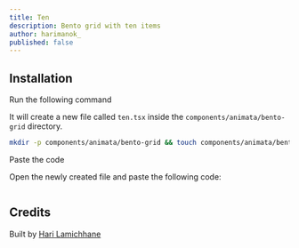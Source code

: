 ```yaml
---
title: Ten
description: Bento grid with ten items
author: harimanok_
published: false
---
```


<ComponentPreview name="bento-grid-ten--docs" />

## Installation

<Steps>
<Step>Run the following command</Step>

It will create a new file called `ten.tsx` inside the `components/animata/bento-grid` directory.

```bash
mkdir -p components/animata/bento-grid && touch components/animata/bento-grid/ten.tsx
```

<Step>Paste the code</Step>

Open the newly created file and paste the following code:

```jsx file=<rootDir>/animata/bento-grid/ten.tsx

```

</Steps>

## Credits

Built by [Hari Lamichhane](https://github.com/hari)
